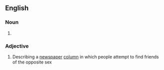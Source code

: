 {{also|lonelyhearts}}

==English==

===Noun===
{{head|en|noun plural form|head=[[lonely]]-[[hearts]]}}

# {{plural of|lonely-heart|lang=en}}

===Adjective===
{{en-adj|-}}

# Describing a [[newspaper]] [[column]] in which people attempt to find friends of the opposite sex